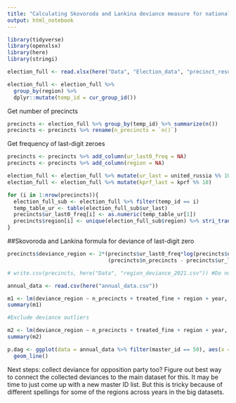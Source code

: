 ```yaml
---
title: "Calculating Skovoroda and Lankina deviance measure for national elections"
output: html_notebook
---
```



```r
library(tidyverse)
library(openxlsx)
library(here)
library(stringi)

election_full <- read.xlsx(here("Data", "Election_data", "precinct_results_2016.xlsx"))

```

```r
election_full <- election_full %>%                                        # Create ID by group
  group_by(region) %>%
  dplyr::mutate(temp_id = cur_group_id())

```

Get number of precincts

```r
precincts <- election_full %>% group_by(temp_id) %>% summarize(n())
precincts <- precincts %>% rename(n_precincts = `n()`)
```

Get frequency of last-digit zeroes

```r
precincts <- precincts %>% add_column(ur_last0_freq = NA)
precincts <- precincts %>% add_column(region = NA)

election_full <- election_full %>% mutate(ur_last = united_russia %% 10)
election_full <- election_full %>% mutate(kprf_last = kprf %% 10)

for (i in 1:nrow(precincts)){
  election_full_sub <- election_full %>% filter(temp_id == i)
  temp_table_ur <- table(election_full_sub$ur_last)
  precincts$ur_last0_freq[i] <- as.numeric(temp_table_ur[1])
  precincts$region[i] <- unique(election_full_sub$region) %>% stri_trans_general(. , 'cyrillic-latin')
}

```


##Skovoroda and Lankina formula for deviance of last-digit zero

```r
precincts$deviance_region <- 2*(precincts$ur_last0_freq*log(precincts$ur_last0_freq/(.1*precincts$n_precincts)) +
                                (precincts$n_precincts - precincts$ur_last0_freq)*log((precincts$n_precincts - precincts$ur_last0_freq)/(.9*precincts$n_precincts)))
```

```r
# write.csv(precincts, here("Data", "region_deviance_2021.csv")) #Do not overwrite--treated_fine values manually input
```


```r
annual_data <- read.csv(here("annual_data.csv"))

m1 <- lm(deviance_region ~ n_precincts + treated_fine + region + year, data = annual_data)
summary(m1)

#Exclude deviance outliers

m2 <- lm(deviance_region ~ n_precincts + treated_fine + region + year, data = annual_data %>% filter(deviance_region <=30))
summary(m2)

p.dag <- ggplot(data = annual_data %>% filter(master_id == 50), aes(x = year, y = deviance_region)) +
  geom_line()
```



Next steps: collect deviance for opposition party too? Figure out best way to connect the collected deviances to the main dataset for this. It may be time to just come up with a new master ID list. But this is tricky because of different spellings for some of the regions across years in the big datasets.


